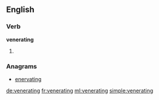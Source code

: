 ==English==

===Verb===
'''venerating'''

# {{present participle of|venerate}}

===Anagrams===
* [[enervating#English|enervating]]

[[de:venerating]]
[[fr:venerating]]
[[ml:venerating]]
[[simple:venerating]]